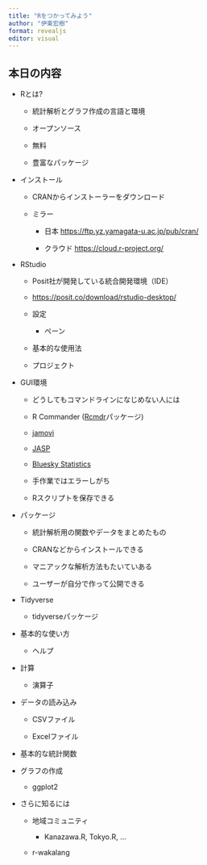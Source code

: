 ```yaml
---
title: "Rをつかってみよう"
author: "伊東宏樹"
format: revealjs
editor: visual
---
```


## 本日の内容

-   Rとは?

    -   統計解析とグラフ作成の言語と環境

    -   オープンソース

    -   無料

    -   豊富なパッケージ

-   インストール

    -   CRANからインストーラーをダウンロード

    -   ミラー

        -   日本 <https://ftp.yz.yamagata-u.ac.jp/pub/cran/>

        -   クラウド <https://cloud.r-project.org/>

-   RStudio

    -   Posit社が開発している統合開発環境（IDE）

    -   <https://posit.co/download/rstudio-desktop/>

    -   設定

        -   ペーン

    -   基本的な使用法

    -   プロジェクト

-   GUI環境

    -   どうしてもコマンドラインになじめない人には

    -   R Commander ([Rcmdr](https://cran.r-project.org/package=Rcmdr)パッケージ)

    -   [jamovi](https://www.jamovi.org)

    -   [JASP](https://jasp-stats.org)

    -   [Bluesky Statistics](https://www.blueskystatistics.com)

    -   手作業ではエラーしがち

    -   Rスクリプトを保存できる

-   パッケージ

    -   統計解析用の関数やデータをまとめたもの

    -   CRANなどからインストールできる

    -   マニアックな解析方法もたいていある

    -   ユーザーが自分で作って公開できる

<!-- -->

-   Tidyverse

    -   tidyverseパッケージ

-   基本的な使い方

    -   ヘルプ

-   計算

    -   演算子

-   データの読み込み

    -   CSVファイル

    -   Excelファイル

-   基本的な統計関数

-   グラフの作成

    -   ggplot2

-   さらに知るには

    -   地域コミュニティ

        -   Kanazawa.R, Tokyo.R, ...

    -   r-wakalang
